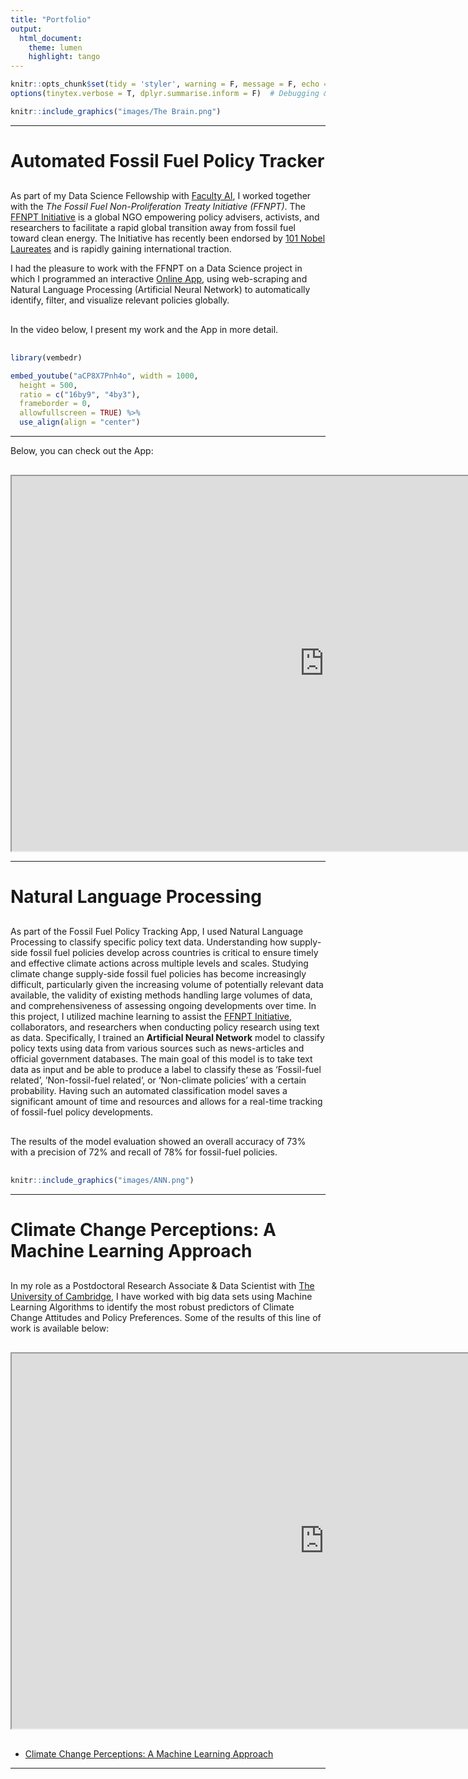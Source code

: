 ```yaml
---
title: "Portfolio"
output:
  html_document:
    theme: lumen
    highlight: tango
---
```


```r
knitr::opts_chunk$set(tidy = 'styler', warning = F, message = F, echo = F, error = F)  # Set knitting options general
options(tinytex.verbose = T, dplyr.summarise.inform = F)  # Debugging & Suppress summary info
```


<a href="https://fuenal.github.io/dataism/Lectures.html"> 
```r
knitr::include_graphics("images/The Brain.png")
```
</a>


---



# Automated Fossil Fuel Policy Tracker

<div style="margin-bottom:30px;">
</div>

As part of my Data Science Fellowship with <a href="https://faculty.ai/" target="_blank">Faculty AI</a>, I worked together with the *The Fossil Fuel Non-Proliferation Treaty Initiative (FFNPT)*. The <a href="https://fossilfueltreaty.org/" target="_blank">FFNPT Initiative</a> is a global NGO empowering policy advisers, activists, and researchers to facilitate a rapid global transition away from fossil fuel toward clean energy. The Initiative has recently been endorsed by <a href="https://www.theguardian.com/environment/2021/apr/21/101-nobel-laureates-call-for-global-fossil-fuel-non-proliferation-treaty" target="_blank">101 Nobel Laureates</a>  and is rapidly gaining international traction.

I had the pleasure to work with the FFNPT on a Data Science project in which I programmed an interactive <a href="https://fossil-fuel-tracker.herokuapp.com/" target="_blank">Online App</a>, using web-scraping and Natural Language Processing (Artificial Neural Network) to automatically identify, filter, and visualize relevant policies globally. 

<div style="margin-bottom:30px;">
</div>

In the video below, I present my work and the App in more detail.

<div style="margin-bottom:30px;">
</div>

```r
library(vembedr)
```


```r
embed_youtube("aCP8X7Pnh4o", width = 1000,
  height = 500,
  ratio = c("16by9", "4by3"),
  frameborder = 0,
  allowfullscreen = TRUE) %>% 
  use_align(align = "center")
```



---


Below, you can check out the App:

<div style="margin-bottom:30px;">
</div>


<iframe width='1000px' height='600px' src='https://fossil-fuel-tracker.herokuapp.com' >
  <p>Your browser does not support iframes</p>
</iframe>


---


# Natural Language Processing

<div style="margin-bottom:30px;">
</div>

As part of the Fossil Fuel Policy Tracking App, I used Natural Language Processing to classify specific policy text data. Understanding how supply-side fossil fuel policies develop across countries is critical to ensure timely and effective climate actions across multiple levels and scales. Studying climate change supply-side fossil fuel policies has become increasingly difficult, particularly given the increasing volume of potentially relevant data available, the validity of existing methods handling large volumes of data, and comprehensiveness of assessing ongoing developments over time. In this project, I utilized machine learning to assist the <a href="https://fossilfueltreaty.org/" target="_blank">FFNPT Initiative</a>, collaborators, and researchers when conducting policy research using text as data. Specifically, I trained an **Artificial Neural Network** model to classify policy texts using data from various sources such as news-articles and official government databases. The main goal of this model is to take text data as input and be able to produce a label to classify these as ‘Fossil-fuel related’, ’Non-fossil-fuel related’, or ‘Non-climate policies’ with a certain probability. Having such an automated classification model saves a significant amount of time and resources and allows for a real-time tracking of fossil-fuel policy developments.

<div style="margin-bottom:30px;">
</div>

The results of the model evaluation showed an overall accuracy of 73% with a precision of 72% and recall of 78% for fossil-fuel policies.

<div style="margin-bottom:30px;">
</div>


```r
knitr::include_graphics("images/ANN.png")
```



---


# Climate Change Perceptions: A Machine Learning Approach

<div style="margin-bottom:30px;">
</div>

In my role as a Postdoctoral Research Associate & Data Scientist with <a href="https://www.sdmlab.psychol.cam.ac.uk/staff/dr-fatih-uenal" target="_blank">The University of Cambridge</a>, I have worked with big data sets using Machine Learning Algorithms to identify the most robust predictors of Climate Change Attitudes and Policy Preferences. Some of the results of this line of work is available below:

<div style="margin-bottom:30px;">
</div>


<iframe width='1000px' height='600px' src='https://fuenal.github.io/dataism/ClimateChangeAI.html' >
  <p>Your browser does not support iframes</p>
</iframe>

<div style="margin-bottom:30px;">
</div>


 * <a href="https://fuenal.github.io/dataism/ClimateChangeAI.html" target="_blank">Climate Change Perceptions: A Machine Learning Approach</a> 



---


